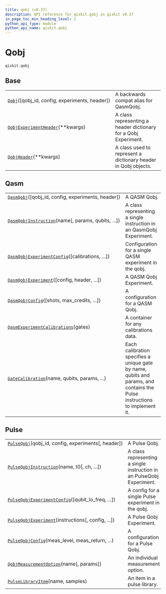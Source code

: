 ```yaml
---
title: qobj (v0.37)
description: API reference for qiskit.qobj in qiskit v0.37
in_page_toc_min_heading_level: 2
python_api_type: module
python_api_name: qiskit.qobj
---
```


<span id="module-qiskit.qobj" />

<span id="qiskit-qobj" />

<span id="qobj-qiskit-qobj" />

# Qobj

`qiskit.qobj`

## Base

|                                                                                                           |                                                                 |
| --------------------------------------------------------------------------------------------------------- | --------------------------------------------------------------- |
| [`Qobj`](qiskit.qobj.Qobj "qiskit.qobj.Qobj")(\[qobj\_id, config, experiments, header])                   | A backwards compat alias for QasmQobj.                          |
| [`QobjExperimentHeader`](qiskit.qobj.QobjExperimentHeader "qiskit.qobj.QobjExperimentHeader")(\*\*kwargs) | A class representing a header dictionary for a Qobj Experiment. |
| [`QobjHeader`](qiskit.qobj.QobjHeader "qiskit.qobj.QobjHeader")(\*\*kwargs)                               | A class used to represent a dictionary header in Qobj objects.  |

## Qasm

|                                                                                                                                 |                                                                                                                           |
| ------------------------------------------------------------------------------------------------------------------------------- | ------------------------------------------------------------------------------------------------------------------------- |
| [`QasmQobj`](qiskit.qobj.QasmQobj "qiskit.qobj.QasmQobj")(\[qobj\_id, config, experiments, header])                             | A QASM Qobj.                                                                                                              |
| [`QasmQobjInstruction`](qiskit.qobj.QasmQobjInstruction "qiskit.qobj.QasmQobjInstruction")(name\[, params, qubits, ...])        | A class representing a single instruction in an QasmQobj Experiment.                                                      |
| [`QasmQobjExperimentConfig`](qiskit.qobj.QasmQobjExperimentConfig "qiskit.qobj.QasmQobjExperimentConfig")(\[calibrations, ...]) | Configuration for a single QASM experiment in the qobj.                                                                   |
| [`QasmQobjExperiment`](qiskit.qobj.QasmQobjExperiment "qiskit.qobj.QasmQobjExperiment")(\[config, header, ...])                 | A QASM Qobj Experiment.                                                                                                   |
| [`QasmQobjConfig`](qiskit.qobj.QasmQobjConfig "qiskit.qobj.QasmQobjConfig")(\[shots, max\_credits, ...])                        | A configuration for a QASM Qobj.                                                                                          |
| [`QasmExperimentCalibrations`](qiskit.qobj.QasmExperimentCalibrations "qiskit.qobj.QasmExperimentCalibrations")(gates)          | A container for any calibrations data.                                                                                    |
| [`GateCalibration`](qiskit.qobj.GateCalibration "qiskit.qobj.GateCalibration")(name, qubits, params, ...)                       | Each calibration specifies a unique gate by name, qubits and params, and contains the Pulse instructions to implement it. |

## Pulse

|                                                                                                                                       |                                                                       |
| ------------------------------------------------------------------------------------------------------------------------------------- | --------------------------------------------------------------------- |
| [`PulseQobj`](qiskit.qobj.PulseQobj "qiskit.qobj.PulseQobj")(qobj\_id, config, experiments\[, header])                                | A Pulse Qobj.                                                         |
| [`PulseQobjInstruction`](qiskit.qobj.PulseQobjInstruction "qiskit.qobj.PulseQobjInstruction")(name, t0\[, ch, ...])                   | A class representing a single instruction in an PulseQobj Experiment. |
| [`PulseQobjExperimentConfig`](qiskit.qobj.PulseQobjExperimentConfig "qiskit.qobj.PulseQobjExperimentConfig")(\[qubit\_lo\_freq, ...]) | A config for a single Pulse experiment in the qobj.                   |
| [`PulseQobjExperiment`](qiskit.qobj.PulseQobjExperiment "qiskit.qobj.PulseQobjExperiment")(instructions\[, config, ...])              | A Pulse Qobj Experiment.                                              |
| [`PulseQobjConfig`](qiskit.qobj.PulseQobjConfig "qiskit.qobj.PulseQobjConfig")(meas\_level, meas\_return, ...)                        | A configuration for a Pulse Qobj.                                     |
| [`QobjMeasurementOption`](qiskit.qobj.QobjMeasurementOption "qiskit.qobj.QobjMeasurementOption")(name\[, params])                     | An individual measurement option.                                     |
| [`PulseLibraryItem`](qiskit.qobj.PulseLibraryItem "qiskit.qobj.PulseLibraryItem")(name, samples)                                      | An item in a pulse library.                                           |

